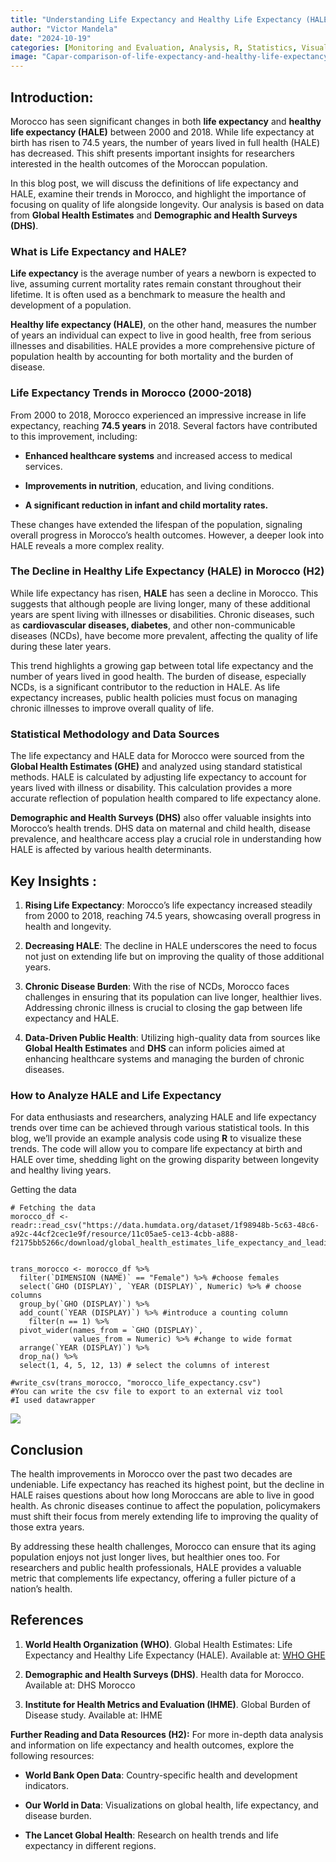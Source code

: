 ```yaml
---
title: "Understanding Life Expectancy and Healthy Life Expectancy (HALE) in Morocco (2000-2018): USING DHS DATA"
author: "Victor Mandela"
date: "2024-10-19"
categories: [Monitoring and Evaluation, Analysis, R, Statistics, Visualization]
image: "Capar-comparison-of-life-expectancy-and-healthy-life-expectancy-at-birth-hale-for-females-in-morocco-2000-2018.png"
---
```


## **Introduction:**

Morocco has seen significant changes in both **life expectancy** and **healthy life expectancy (HALE)** between 2000 and 2018. While life expectancy at birth has risen to 74.5 years, the number of years lived in full health (HALE) has decreased. This shift presents important insights for researchers interested in the health outcomes of the Moroccan population.

In this blog post, we will discuss the definitions of life expectancy and HALE, examine their trends in Morocco, and highlight the importance of focusing on quality of life alongside longevity. Our analysis is based on data from **Global Health Estimates** and **Demographic and Health Surveys (DHS)**.

### **What is Life Expectancy and HALE?**

**Life expectancy** is the average number of years a newborn is expected to live, assuming current mortality rates remain constant throughout their lifetime. It is often used as a benchmark to measure the health and development of a population.

**Healthy life expectancy (HALE)**, on the other hand, measures the number of years an individual can expect to live in good health, free from serious illnesses and disabilities. HALE provides a more comprehensive picture of population health by accounting for both mortality and the burden of disease.

### **Life Expectancy Trends in Morocco (2000-2018)**

From 2000 to 2018, Morocco experienced an impressive increase in life expectancy, reaching **74.5 years** in 2018. Several factors have contributed to this improvement, including:

-   **Enhanced healthcare systems** and increased access to medical services.

-   **Improvements in nutrition**, education, and living conditions.

-   **A significant reduction in infant and child mortality rates.**

These changes have extended the lifespan of the population, signaling overall progress in Morocco's health outcomes. However, a deeper look into HALE reveals a more complex reality.

### **The Decline in Healthy Life Expectancy (HALE) in Morocco (H2)**

While life expectancy has risen, **HALE** has seen a decline in Morocco. This suggests that although people are living longer, many of these additional years are spent living with illnesses or disabilities. Chronic diseases, such as **cardiovascular diseases, diabetes**, and other non-communicable diseases (NCDs), have become more prevalent, affecting the quality of life during these later years.

This trend highlights a growing gap between total life expectancy and the number of years lived in good health. The burden of disease, especially NCDs, is a significant contributor to the reduction in HALE. As life expectancy increases, public health policies must focus on managing chronic illnesses to improve overall quality of life.

### **Statistical Methodology and Data Sources**

The life expectancy and HALE data for Morocco were sourced from the **Global Health Estimates (GHE)** and analyzed using standard statistical methods. HALE is calculated by adjusting life expectancy to account for years lived with illness or disability. This calculation provides a more accurate reflection of population health compared to life expectancy alone.

**Demographic and Health Surveys (DHS)** also offer valuable insights into Morocco’s health trends. DHS data on maternal and child health, disease prevalence, and healthcare access play a crucial role in understanding how HALE is affected by various health determinants.

## **Key Insights :**

1.  **Rising Life Expectancy**: Morocco's life expectancy increased steadily from 2000 to 2018, reaching 74.5 years, showcasing overall progress in health and longevity.

2.  **Decreasing HALE**: The decline in HALE underscores the need to focus not just on extending life but on improving the quality of those additional years.

3.  **Chronic Disease Burden**: With the rise of NCDs, Morocco faces challenges in ensuring that its population can live longer, healthier lives. Addressing chronic illness is crucial to closing the gap between life expectancy and HALE.

4.  **Data-Driven Public Health**: Utilizing high-quality data from sources like **Global Health Estimates** and **DHS** can inform policies aimed at enhancing healthcare systems and managing the burden of chronic diseases.

### **How to Analyze HALE and Life Expectancy**

For data enthusiasts and researchers, analyzing HALE and life expectancy trends over time can be achieved through various statistical tools. In this blog, we’ll provide an example analysis code using **R** to visualize these trends. The code will allow you to compare life expectancy at birth and HALE over time, shedding light on the growing disparity between longevity and healthy living years.

Getting the data

```         
# Fetching the data
morocco_df <- readr::read_csv("https://data.humdata.org/dataset/1f98948b-5c63-48c6-a92c-44cf2cec1e9f/resource/11c05ae5-ce13-4cbb-a888-f2175bb5266c/download/global_health_estimates_life_expectancy_and_leading_causes_of_death_and_disability_indicators_ma.csv")


trans_morocco <- morocco_df %>% 
  filter(`DIMENSION (NAME)` == "Female") %>% #choose females
  select(`GHO (DISPLAY)`, `YEAR (DISPLAY)`, Numeric) %>% # choose columns
  group_by(`GHO (DISPLAY)`) %>% 
  add_count(`YEAR (DISPLAY)`) %>% #introduce a counting column
    filter(n == 1) %>% 
  pivot_wider(names_from = `GHO (DISPLAY)`,
              values_from = Numeric) %>% #change to wide format
  arrange(`YEAR (DISPLAY)`) %>% 
  drop_na() %>% 
  select(1, 4, 5, 12, 13) # select the columns of interest

#write_csv(trans_morocco, "morocco_life_expectancy.csv")
#You can write the csv file to export to an external viz tool
#I used datawrapper
```

![](Capar-comparison-of-life-expectancy-and-healthy-life-expectancy-at-birth-hale-for-females-in-morocco-2000-2018.png)

## **Conclusion**

The health improvements in Morocco over the past two decades are undeniable. Life expectancy has reached its highest point, but the decline in HALE raises questions about how long Moroccans are able to live in good health. As chronic diseases continue to affect the population, policymakers must shift their focus from merely extending life to improving the quality of those extra years.

By addressing these health challenges, Morocco can ensure that its aging population enjoys not just longer lives, but healthier ones too. For researchers and public health professionals, HALE provides a valuable metric that complements life expectancy, offering a fuller picture of a nation's health.

## **References**

1.  **World Health Organization (WHO)**. Global Health Estimates: Life Expectancy and Healthy Life Expectancy (HALE). Available at: [WHO GHE](https://www.who.int/data/gho/data/themes/mortality-and-global-health-estimates)

2.  **Demographic and Health Surveys (DHS)**. Health data for Morocco. Available at: DHS Morocco

3.  **Institute for Health Metrics and Evaluation (IHME)**. Global Burden of Disease study. Available at: IHME

**Further Reading and Data Resources (H2):** For more in-depth data analysis and information on life expectancy and health outcomes, explore the following resources:

-   **World Bank Open Data**: Country-specific health and development indicators.

-   **Our World in Data**: Visualizations on global health, life expectancy, and disease burden.

-   **The Lancet Global Health**: Research on health trends and life expectancy in different regions.
